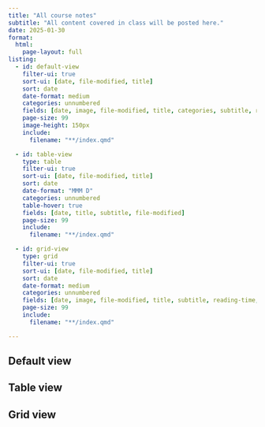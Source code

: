 ```yaml
---
title: "All course notes"
subtitle: "All content covered in class will be posted here."
date: 2025-01-30
format:
  html:
    page-layout: full
listing:
  - id: default-view
    filter-ui: true
    sort-ui: [date, file-modified, title]
    sort: date
    date-format: medium
    categories: unnumbered
    fields: [date, image, file-modified, title, categories, subtitle, reading-time]
    page-size: 99
    image-height: 150px
    include:
      filename: "**/index.qmd"

  - id: table-view
    type: table
    filter-ui: true
    sort-ui: [date, file-modified, title]
    sort: date
    date-format: "MMM D"
    categories: unnumbered
    table-hover: true
    fields: [date, title, subtitle, file-modified]
    page-size: 99
    include:
      filename: "**/index.qmd"

  - id: grid-view
    type: grid
    filter-ui: true
    sort-ui: [date, file-modified, title]
    sort: date
    date-format: medium
    categories: unnumbered
    fields: [date, image, file-modified, title, subtitle, reading-time, categories]
    page-size: 99
    include:
      filename: "**/index.qmd"

---
```


<style>

h3.listing-title a {
  font-weight: bold;
}

td .listing-date {
  display: inline-block;
  width: 50px;
}

div.listing-date:before {
  content: "Published: ";
  font-weight: bold;
}

div.listing-reading-time:before {
  content: "Reading time: ";
  font-weight: bold;
}

div.listing-file-modified:before {
  content: "Last modified: ";
  font-weight: bold;
}

</style>

::: {.panel-tabset}

## Default view

:::{#default-view}
:::

## Table view

:::{#table-view}
:::

## Grid view

:::{#grid-view}
:::

:::
